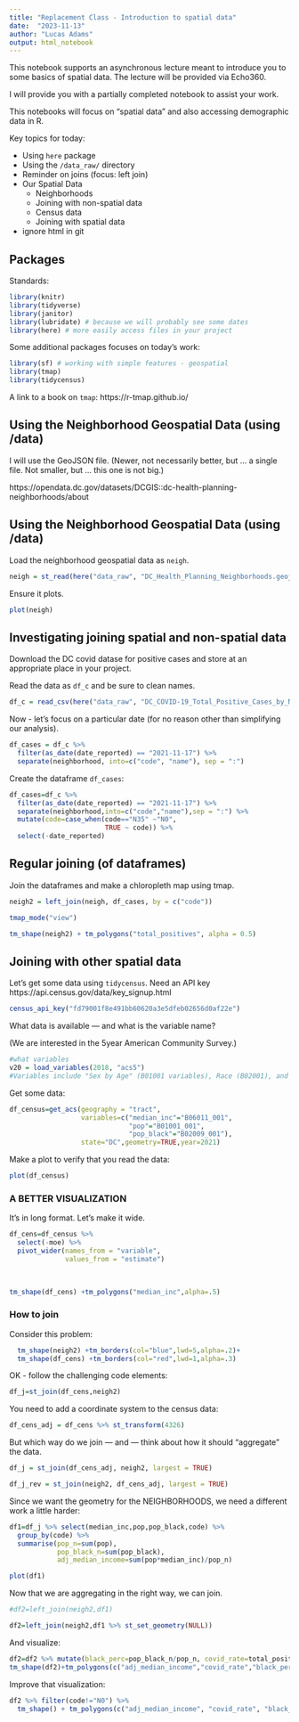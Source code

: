 ```yaml
---
title: "Replacement Class - Introduction to spatial data"
date:  "2023-11-13"
author: "Lucas Adams"
output: html_notebook
---
```


This notebook supports an asynchronous lecture meant to introduce you to some basics of spatial data.  The lecture will be provided via Echo360.

I will provide you with a partially completed notebook to assist your work.

This notebooks will focus on "spatial data" and also accessing demographic data in R.

Key topics for today:

* Using `here` package
* Using the `/data_raw/` directory
* Reminder on joins (focus: left join)
* Our Spatial Data
   * Neighborhoods
   * Joining with non-spatial data
   * Census data
   * Joining with spatial data
* ignore html in git

## Packages

Standards:

```r
library(knitr)
library(tidyverse)
library(janitor)
library(lubridate) # because we will probably see some dates
library(here) # more easily access files in your project
```

Some additional packages focuses on today's work:

```r
library(sf) # working with simple features - geospatial
library(tmap)
library(tidycensus)
```
A link to a book on `tmap`: https://r-tmap.github.io/


## Using the Neighborhood Geospatial Data (using /data)

I will use the GeoJSON file.  (Newer, not necessarily better, but ... a single file.  Not smaller, but ... this one is not big.)  

https://opendata.dc.gov/datasets/DCGIS::dc-health-planning-neighborhoods/about


## Using the Neighborhood Geospatial Data (using /data)

Load the neighborhood geospatial data as `neigh`.
```r
neigh = st_read(here("data_raw", "DC_Health_Planning_Neighborhoods.geojson")) %>% clean_names()
```

Ensure it plots.

```r
plot(neigh)
```


## Investigating joining spatial and non-spatial data

Download the DC covid datase for positive cases and store at an appropriate place in your project.

Read the data as `df_c` and be sure to clean names.

```r
df_c = read_csv(here("data_raw", "DC_COVID-19_Total_Positive_Cases_by_Neighborhood.csv")) %>% clean_names()
```

Now - let's focus on a particular date (for no reason other than simplifying our analysis).

```r
df_cases = df_c %>%
  filter(as_date(date_reported) == "2021-11-17") %>%
  separate(neighborhood, into=c("code", "name"), sep = ":")
```


Create the dataframe `df_cases`:

```r
df_cases=df_c %>%
  filter(as_date(date_reported) == "2021-11-17") %>% 
  separate(neighborhood,into=c("code","name"),sep = ":") %>%
  mutate(code=case_when(code=="N35" ~"N0",
                        TRUE ~ code)) %>%
  select(-date_reported)
```

## Regular joining (of dataframes)

Join the dataframes and make a chloropleth map using tmap.
```r
neigh2 = left_join(neigh, df_cases, by = c("code"))

tmap_mode("view")

tm_shape(neigh2) + tm_polygons("total_positives", alpha = 0.5)
```


## Joining with other spatial data

Let's get some data using `tidycensus`.  Need an API key   https://api.census.gov/data/key_signup.html

```r
census_api_key("fd79001f8e491bb60620a3e5dfeb02656d0af22e")

```

 What data is available --- and what is the variable name?

 (We are interested in the 5year American Community Survey.)

```r
#what variables
v20 = load_variables(2018, "acs5")
#Variables include "Sex by Age" (B01001 variables), Race (B02001), and "People Recording Single Ancestry" (B04004), amongst others.
```

Get some data:

```r
df_census=get_acs(geography = "tract",
                  variables=c("median_inc"="B06011_001",
                              "pop"="B01001_001",
                              "pop_black"="B02009_001"),
                  state="DC",geometry=TRUE,year=2021) 
```

Make a plot to verify that you read the data:

```r
plot(df_census)
```


### A BETTER VISUALIZATION

It's in long format.  Let's make it wide.

```r
df_cens=df_census %>% 
  select(-moe) %>% 
  pivot_wider(names_from = "variable", 
              values_from = "estimate")
  
 

tm_shape(df_cens) +tm_polygons("median_inc",alpha=.5)
```


### How to join

Consider this problem:

```r

  tm_shape(neigh2) +tm_borders(col="blue",lwd=5,alpha=.2)+
  tm_shape(df_cens) +tm_borders(col="red",lwd=1,alpha=.3)
```

OK - follow the challenging code elements:

```r

df_j=st_join(df_cens,neigh2)

```

You need to add a coordinate system to the census data:

```r
df_cens_adj = df_cens %>% st_transform(4326)
```

But which way do we join --- and --- think about how it should "aggregate" the data.

```r
df_j = st_join(df_cens_adj, neigh2, largest = TRUE)
```

```r
df_j_rev = st_join(neigh2, df_cens_adj, largest = TRUE)
```

Since we want the geometry for the NEIGHBORHOODS, we need a different work a little harder:

```r
df1=df_j %>% select(median_inc,pop,pop_black,code) %>%
  group_by(code) %>%
  summarise(pop_n=sum(pop),
            pop_black_n=sum(pop_black), 
            adj_median_income=sum(pop*median_inc)/pop_n) 

plot(df1)
```


Now that we are aggregating in the right way, we can join.

```r
#df2=left_join(neigh2,df1)

df2=left_join(neigh2,df1 %>% st_set_geometry(NULL))

```

And visualize:

```r
df2=df2 %>% mutate(black_perc=pop_black_n/pop_n, covid_rate=total_positives/pop_n)
tm_shape(df2)+tm_polygons(c("adj_median_income","covid_rate","black_perc"))
```

Improve that visualization:

```r
df2 %>% filter(code!="N0") %>%
  tm_shape() + tm_polygons(c("adj_median_income", "covid_rate", "black_perc"), alpha = .4)
```
